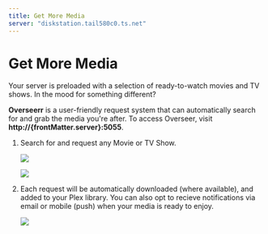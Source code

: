 ```yaml
---
title: Get More Media
server: "diskstation.tail580c0.ts.net"
---
```


# Get More Media

Your server is preloaded with a selection of ready-to-watch movies and TV shows. In the mood for something different? 

**Overseerr** is a user-friendly request system that can automatically search for and grab the media you're after. To access Overseer, visit **http://{frontMatter.server}:5055**.


1. Search for and request any Movie or TV Show.

    ![](./img/overseerr/request.png)

    ![](./img/overseerr/discover.png)

2. Each request will be automatically downloaded (where available), and added to your Plex library. You can also opt to recieve notifications via email or mobile (push) when your media is ready to enjoy.

    ![](./img/overseerr/email.png)

